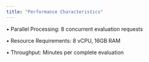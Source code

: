```yaml
---
title: "Performance Characteristics"
---
```


•	Parallel Processing: 8 concurrent evaluation requests

•	Resource Requirements: 8 vCPU, 16GB RAM

•	Throughput: Minutes per complete evaluation